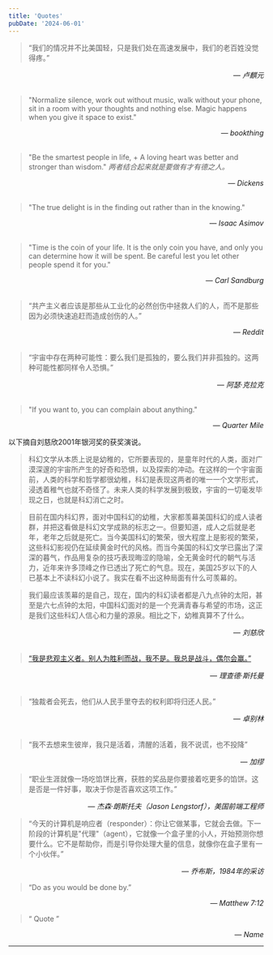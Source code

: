 ```yaml
---
title: 'Quotes'
pubDate: '2024-06-01'
---
```


> “我们的情况并不比美国轻，只是我们处在高速发展中，我们的老百姓没觉得疼。”

<div style="text-align: right;">
  — <cite>卢麒元</cite>
</div>
<br />

> "Normalize silence, work out without music, walk without your phone, sit in a room with your thoughts and nothing else. Magic happens when you give it space to exist."

<div style="text-align: right;">
  — <cite>bookthing</cite>
</div>
<br />

> "Be the smartest people in life, + A loving heart was better and stronger than wisdom."
> _两者结合起来就是要做有才有德之人。_

<div style="text-align: right;">
  — <cite>Dickens</cite>
</div>
<br />

> "The true delight is in the finding out rather than in the knowing."

<div style="text-align: right;">
  — <cite>Isaac Asimov</cite>
</div>
<br />

> "Time is the coin of your life. It is the only coin you have, and only you can determine how it will be spent. Be careful lest you let other people spend it for you."

<div style="text-align: right;">
  — <cite>Carl Sandburg</cite>
</div>
<br />

> “共产主义者应该是那些从工业化的必然创伤中拯救人们的人，而不是那些因为必须快速追赶而造成创伤的人。”

<div style="text-align: right;">
  — <cite>Reddit</cite>
</div>
<br />

> “宇宙中存在两种可能性：要么我们是孤独的，要么我们并非孤独的。这两种可能性都同样令人恐惧。”

<div style="text-align: right;">
  — <cite>阿瑟·克拉克</cite>
</div>
<br />

> "If you want to, you can complain about anything."

<div style="text-align: right;">
  — <cite>Quarter Mile</cite>
</div>

以下摘自刘慈欣2001年银河奖的获奖演说。

> 科幻文学从本质上说是幼稚的，它所要表现的，是童年时代的人类，面对广漠深邃的宇宙所产生的好奇和恐惧，以及探索的冲动。在这样的一个宇宙面前，人类的科学和哲学都很幼稚，科幻是表现这两者的唯一一个文学形式，浸透着稚气也就不奇怪了。未来人类的科学发展到极致，宇宙的一切毫发毕现之日，也就是科幻消亡之时。

> 目前在国内科幻界，面对中国科幻的幼稚，大家都羡幕美国科幻的成人读者群，并把这看做是科幻文学成熟的标志之一。但要知道，成人之后就是老年，老年之后就是死亡。当今美国科幻的繁荣，很大程度上是影视的繁荣，这些科幻影视仍在延续黄金时代的风格。而当今美国的科幻文学已露出了深深的暮气，作品用复杂的技巧表现晦涩的隐喻，全无黄金时代的朝气与活力，近年来许多顶峰之作已透出了死亡的气息。现在，美国25岁以下的人已基本上不读科幻小说了。我实在看不出这种局面有什么可羡幕的。

> 我们最应该羡幕的是自己，现在，国内的科幻读者都是八九点钟的太阳，甚至是六七点钟的太阳，中国科幻面对的是一个充满青春与希望的市场，这正是我们这些科幻人信心和力量的源泉。相比之下，幼稚真算不了什么。

<div style="text-align: right;">
  — <cite>刘慈欣</cite>
</div>
<br />

> [“我是悲观主义者。别人为胜利而战，我不是。我总是战斗，偶尔会赢。”](https://www.ruanyifeng.com/blog/2005/03/post_112.html)

<div style="text-align: right;">
  — <cite>理查德·斯托曼</cite>
</div>
<br />

> “独裁者会死去，他们从人民手里夺去的权利即将归还人民。”

<div style="text-align: right;">
  — <cite>卓别林</cite>
</div>
<br />

> “我不去想来生彼岸，我只是活着，清醒的活着，我不说谎，也不投降”

<div style="text-align: right;">
  — <cite>加缪</cite>
</div>

>“职业生涯就像一场吃馅饼比赛，获胜的奖品是你要接着吃更多的馅饼。这是否是一件好事，取决于你是否喜欢这项工作。”

<div style="text-align: right;">
  — <cite>杰森·朗斯托夫（Jason Lengstorf），美国前端工程师</cite>
</div>

>“今天的计算机是响应者（responder）：你让它做某事，它就会去做。下一阶段的计算机是"代理"（agent），它就像一个盒子里的小人，开始预测你想要什么。它不是帮助你，而是引导你处理大量的信息，就像你在盒子里有一个小伙伴。”

<div style="text-align: right;">
  — <cite>乔布斯，1984年的采访</cite>
</div>

>“Do as you would be done by.”

<div style="text-align: right;">
  — <cite>Matthew 7&#58;12</cite>
</div>

>“ Quote ”

<div style="text-align: right;">
  — <cite>Name</cite>
</div>

---
